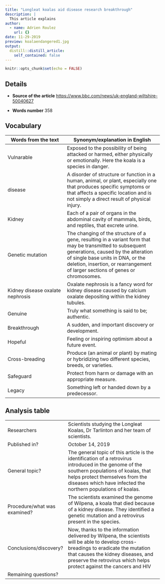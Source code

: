 ```yaml
---
title: "Longleat koalas aid disease research breakthrough"
description: |
  This article explains 
author:
  - name: Adrien Roulez
    url: {}
date: 11-29-2019
preview: koalaendangered1.jpg
output:
  distill::distill_article:
    self_contained: false
---
```


```r
knitr::opts_chunk$set(echo = FALSE)
```

## Details

* **Source of the article**
<https://www.bbc.com/news/uk-england-wiltshire-50040627>

* **Words number**
358

## Vocabulary

| Words from the text | Synonym/explanation in English |
| ------------------- | ------------------------------ |
| Vulnarable | Exposed to the possibility of being attacked or harmed, either physically or emotionally. Here the koala is a species in danger. |
| disease | A disorder of structure or function in a human, animal, or plant, especially one that produces specific symptoms or that affects a specific location and is not simply a direct result of physical injury. |
| Kidney | Each of a pair of organs in the abdominal cavity of mammals, birds, and reptiles, that excrete urine. |
| Genetic mutation | The changing of the structure of a gene, resulting in a variant form that may be transmitted to subsequent generations, caused by the alteration of single base units in DNA, or the deletion, insertion, or rearrangement of larger sections of genes or chromosomes. |
| Kidney disease oxalate nephrosis | Oxalate nephrosis is a fancy word for kidney disease caused by calcium oxalate depositing within the kidney tubules. |
| Genuine | Truly what something is said to be; authentic. |
| Breakthrough | A sudden, and important discovery or development. |
| Hopeful | Feeling or inspiring optimism about a future event. |
| Cross-breading | Produce (an animal or plant) by mating or hybridizing two different species, breeds, or varieties. |
| Safeguard | Protect from harm or damage with an appropriate measure. |
| Legacy | Something left or handed down by a predecessor. |

## Analysis table

|                              |                                                                     |
| ---------------------------- | ------------------------------------------------------------------- |
| Researchers                  | Scientists studying the Longleat Koalas, Dr Tarlinton and her team of scientists. |
| Published in?                | October 14, 2019 |
| General topic?               | The general topic of this article is the identification of a retrovirus introduced in the genome of the southern populations of koalas, that helps protect themselves from the diseases which have infected the northern populations of koalas. |
| Procedure/what was examined? | The scientists examined the genome of Wilpena, a koala that died because of a kidney disease. They identified a genetic mutation and a retrovirus present in the species.  |
| Conclusions/discovery?       | Now, thanks to the information delivered by Wilpena, the scientists will be able to develop cross-breadings to eradicate the mutation that causes the kidney diseases, and preserve the retrovirus which helps protect against the cancers and HIV |
| Remaining questions?         |  |

